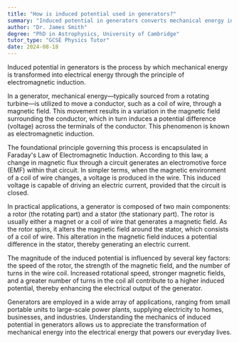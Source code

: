 ```yaml
---
title: "How is induced potential used in generators?"
summary: "Induced potential in generators converts mechanical energy into electrical energy through electromagnetic induction."
author: "Dr. James Smith"
degree: "PhD in Astrophysics, University of Cambridge"
tutor_type: "GCSE Physics Tutor"
date: 2024-08-18
---
```


Induced potential in generators is the process by which mechanical energy is transformed into electrical energy through the principle of electromagnetic induction.

In a generator, mechanical energy—typically sourced from a rotating turbine—is utilized to move a conductor, such as a coil of wire, through a magnetic field. This movement results in a variation in the magnetic field surrounding the conductor, which in turn induces a potential difference (voltage) across the terminals of the conductor. This phenomenon is known as electromagnetic induction.

The foundational principle governing this process is encapsulated in Faraday's Law of Electromagnetic Induction. According to this law, a change in magnetic flux through a circuit generates an electromotive force (EMF) within that circuit. In simpler terms, when the magnetic environment of a coil of wire changes, a voltage is produced in the wire. This induced voltage is capable of driving an electric current, provided that the circuit is closed.

In practical applications, a generator is composed of two main components: a rotor (the rotating part) and a stator (the stationary part). The rotor is usually either a magnet or a coil of wire that generates a magnetic field. As the rotor spins, it alters the magnetic field around the stator, which consists of a coil of wire. This alteration in the magnetic field induces a potential difference in the stator, thereby generating an electric current.

The magnitude of the induced potential is influenced by several key factors: the speed of the rotor, the strength of the magnetic field, and the number of turns in the wire coil. Increased rotational speed, stronger magnetic fields, and a greater number of turns in the coil all contribute to a higher induced potential, thereby enhancing the electrical output of the generator.

Generators are employed in a wide array of applications, ranging from small portable units to large-scale power plants, supplying electricity to homes, businesses, and industries. Understanding the mechanics of induced potential in generators allows us to appreciate the transformation of mechanical energy into the electrical energy that powers our everyday lives.
    
